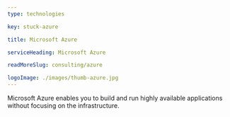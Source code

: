 ```yaml
---
type: technologies

key: stuck-azure

title: Microsoft Azure

serviceHeading: Microsoft Azure

readMoreSlug: consulting/azure

logoImage: ./images/thumb-azure.jpg
---
```


Microsoft Azure enables you to build and run highly available applications without focusing on the infrastructure.